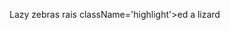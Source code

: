 La<span className='highlight'>z</span>y <span className='highlight'>z</span>ebra<span className='highlight'>s</span> rai<span className='highlight'>s</span> className='highlight'>ed a li<span className='highlight'>z</span>ard

